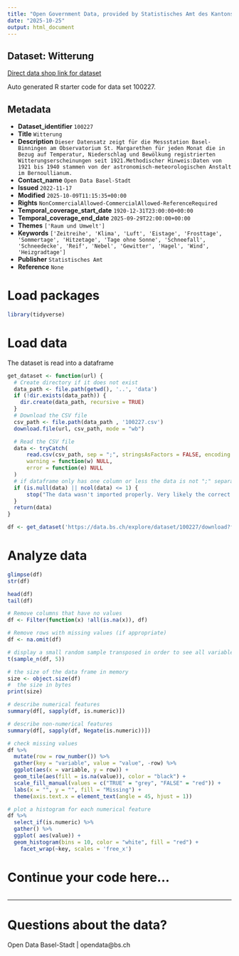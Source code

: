```yaml
---
title: "Open Government Data, provided by Statistisches Amt des Kantons Basel-Stadt - DCC Data Competence Center"
date: "2025-10-25"
output: html_document
---
```


## Dataset: Witterung

[Direct data shop link for dataset](https://data.bs.ch/explore/dataset/100227)

Auto generated R starter code for data set 100227.

## Metadata

- **Dataset_identifier** `100227`
- **Title** `Witterung`
- **Description** `Dieser Datensatz zeigt für die Messstation Basel-Binningen am Observatorium St. Margarethen für jeden Monat die in Bezug auf Temperatur, Niederschlag und Bewölkung registrierten Witterungserscheinungen seit 1921.Methodischer Hinweis:Daten von 1921 bis 1940 stammen von der astronomisch-meteorologischen Anstalt im Bernoullianum.`
- **Contact_name** `Open Data Basel-Stadt`
- **Issued** `2022-11-17`
- **Modified** `2025-10-09T11:15:35+00:00`
- **Rights** `NonCommercialAllowed-CommercialAllowed-ReferenceRequired`
- **Temporal_coverage_start_date** `1920-12-31T23:00:00+00:00`
- **Temporal_coverage_end_date** `2025-09-29T22:00:00+00:00`
- **Themes** `['Raum und Umwelt']`
- **Keywords** `['Zeitreihe', 'Klima', 'Luft', 'Eistage', 'Frosttage', 'Sommertage', 'Hitzetage', 'Tage ohne Sonne', 'Schneefall', 'Schneedecke', 'Reif', 'Nebel', 'Gewitter', 'Hagel', 'Wind', 'Heizgradtage']`
- **Publisher** `Statistisches Amt`
- **Reference** `None`


# Load packages

```r

library(tidyverse)
```

# Load data

The dataset is read into a dataframe

```r
get_dataset <- function(url) {
  # Create directory if it does not exist
  data_path <- file.path(getwd(), '..', 'data')
  if (!dir.exists(data_path)) {
    dir.create(data_path, recursive = TRUE)
  }
  # Download the CSV file
  csv_path <- file.path(data_path , '100227.csv')
  download.file(url, csv_path, mode = "wb")

  # Read the CSV file
  data <- tryCatch(
      read.csv(csv_path, sep = ";", stringsAsFactors = FALSE, encoding = "UTF-8"),
      warning = function(w) NULL,
      error = function(e) NULL
  )
  # if dataframe only has one column or less the data is not ";" separated
  if (is.null(data) || ncol(data) <= 1) {
      stop("The data wasn't imported properly. Very likely the correct separator couldn't be found.\nPlease check the dataset manually and adjust the code.")
  }
  return(data)
}
```

```r

df <- get_dataset('https://data.bs.ch/explore/dataset/100227/download?format=csv&timezone=Europe%2FZurich')

```

# Analyze data

```r

glimpse(df)
str(df)

head(df)
tail(df)

```

```r
# Remove columns that have no values
df <- Filter(function(x) !all(is.na(x)), df)

# Remove rows with missing values (if appropriate)
df <- na.omit(df)
```

```r
# display a small random sample transposed in order to see all variables
t(sample_n(df, 5))
```

```r
# the size of the data frame in memory
size <- object.size(df)
#  the size in bytes
print(size)
```

```r
# describe numerical features
summary(df[, sapply(df, is.numeric)])
```

```r
# describe non-numerical features
summary(df[, sapply(df, Negate(is.numeric))])
```

```r
# check missing values
df %>%
  mutate(row = row_number()) %>%
  gather(key = "variable", value = "value", -row) %>%
  ggplot(aes(x = variable, y = row)) +
  geom_tile(aes(fill = is.na(value)), color = "black") +
  scale_fill_manual(values = c("TRUE" = "grey", "FALSE" = "red")) +
  labs(x = "", y = "", fill = "Missing") +
  theme(axis.text.x = element_text(angle = 45, hjust = 1))
```

```r
# plot a histogram for each numerical feature
df %>%
  select_if(is.numeric) %>%
  gather() %>%
  ggplot( aes(value)) +
  geom_histogram(bins = 10, color = "white", fill = "red") +
    facet_wrap(~key, scales = 'free_x')
```

# Continue your code here...

```r

```
------------------------------------------------------------------------

# Questions about the data?

Open Data Basel-Stadt | opendata@bs.ch
